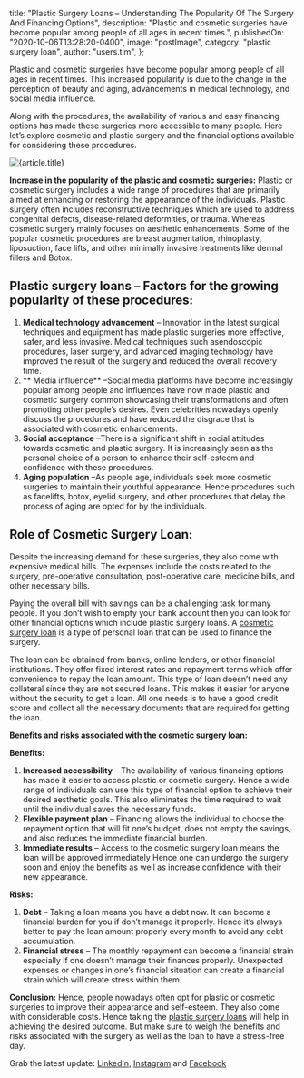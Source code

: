 
  title:
    "Plastic Surgery Loans – Understanding The Popularity Of The Surgery And Financing Options",
  description:
    "Plastic and cosmetic surgeries have become popular among people of all ages in recent times.",
  publishedOn: "2020-10-06T13:28:20-0400",
  image: "postImage",
  category: "plastic surgery loan",
  author: "users.tim",
};

Plastic and cosmetic surgeries have become popular among people of all ages in recent times.
This increased popularity is due to the change in the perception of beauty and aging, advancements
in medical technology, and social media influence.

Along with the procedures, the availability of various and easy financing options has made
these surgeries more accessible to many people. Here let’s explore cosmetic and plastic surgery
and the financial options available for considering these procedures.

<Image src={postImage} alt={article.title} /> 

**Increase in the popularity of the plastic and cosmetic surgeries:**
Plastic or cosmetic surgery includes a wide range of procedures that are primarily aimed at enhancing or
restoring the appearance of the individuals. Plastic surgery often includes reconstructive techniques which
are used to address congenital defects, disease-related deformities, or trauma. Whereas cosmetic surgery mainly
focuses on aesthetic enhancements. Some of the popular cosmetic procedures are breast augmentation, rhinoplasty,
liposuction, face lifts, and other minimally invasive treatments like dermal fillers and Botox.

## Plastic surgery loans – Factors for the growing popularity of these procedures:

1. **Medical technology advancement** – Innovation in the latest surgical techniques and equipment has made plastic surgeries more effective, safer, and less invasive. Medical techniques such asendoscopic procedures, laser surgery, and advanced imaging technology have improved the result of the surgery and reduced the overall recovery time.
2. ** Media influence** –Social media platforms have become increasingly popular among people and influences have now made plastic and cosmetic surgery common showcasing their transformations and often promoting other people’s desires. Even celebrities nowadays openly discuss the procedures and have reduced the disgrace that is associated with cosmetic enhancements.
3. **Social acceptance** –There is a significant shift in social attitudes towards cosmetic and plastic surgery. It is increasingly seen as the personal choice of a person to enhance their self-esteem and confidence with these procedures.
4. **Aging population** –As people age, individuals seek more cosmetic surgeries to maintain their youthful appearance. Hence procedures such as facelifts, botox, eyelid surgery, and other procedures that delay the process of aging are opted for by the individuals.

## Role of Cosmetic Surgery Loan:

Despite the increasing demand for these surgeries, they also come with expensive medical bills. The expenses
include the costs related to the surgery, pre-operative consultation, post-operative care, medicine bills,
and other necessary bills.

Paying the overall bill with savings can be a challenging task for many people. If you don’t wish to
empty your bank account then you can look for other financial options which include plastic surgery loans.
A [cosmetic surgery loan](https://tlc.com.au/how-finance-cosmetic-surgery-loan) is a type of personal loan that can be used to finance the surgery.

The loan can be obtained from banks, online lenders, or other financial institutions.
They offer fixed interest rates and repayment terms which offer convenience to repay the loan amount. This
type of loan doesn’t need any collateral since they are not secured loans. This makes it easier for anyone
without the security to get a loan. All one needs is to have a good credit score and collect all the
necessary documents that are required for getting the loan.

**Benefits and risks associated with the cosmetic surgery loan:**

**Benefits:**

1. **Increased accessibility** – The availability of various financing options has made it easier to access plastic or cosmetic surgery. Hence a wide range of individuals can use this type of financial option to achieve their desired aesthetic goals. This also eliminates the time required to wait until the individual saves the necessary funds.
2. **Flexible payment plan** – Financing allows the individual to choose the repayment option that will fit one’s budget, does not empty the savings, and also reduces the immediate financial burden.
3. **Immediate results** – Access to the cosmetic surgery loan means the loan will be approved immediately Hence one can undergo the surgery soon and enjoy the benefits as well as increase confidence with their new appearance.

**Risks:**

1. **Debt** – Taking a loan means you have a debt now. It can become a financial burden for you if don’t manage it properly. Hence it’s always better to pay the loan amount properly every month to avoid any debt accumulation.
2. **Financial stress** – The monthly repayment can become a financial strain especially if one doesn’t manage their finances properly. Unexpected expenses or changes in one’s financial situation can create a financial strain which will create stress within them.

**Conclusion:**
Hence, people nowadays often opt for plastic or cosmetic surgeries to improve their appearance and self-esteem.
They also come with considerable costs. Hence taking the [plastic surgery loans](https://tlc.com.au) will help in achieving the desired
outcome. But make sure to weigh the benefits and risks associated with the surgery as well as the loan to have a
stress-free day.

Grab the latest update: [LinkedIn](https://au.linkedin.com/company/tlc-total-lifestyle-credit), [Instagram](https://www.instagram.com/tlc.social) and [Facebook](https://www.facebook.com/totallifestylecredit)
